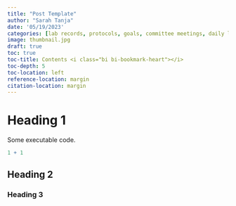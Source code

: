 ```yaml
---
title: "Post Template"
author: "Sarah Tanja"
date: '05/19/2023'
categories: [lab records, protocols, goals, committee meetings, daily log]
image: thumbnail.jpg
draft: true
toc: true
toc-title: Contents <i class="bi bi-bookmark-heart"></i>
toc-depth: 5
toc-location: left
reference-location: margin
citation-location: margin
---
```


# Heading 1

Some executable code.

```r
1 + 1
```

## Heading 2

### Heading 3
